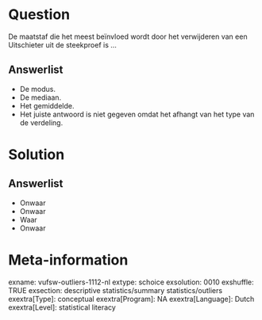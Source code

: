 Question
========
De maatstaf die het meest beïnvloed wordt door het verwijderen van een Uitschieter uit de steekproef is ...

Answerlist
----------
* De modus.
* De mediaan.
* Het gemiddelde.
* Het juiste antwoord is niet gegeven omdat het afhangt van het type van de verdeling.

Solution
========

Answerlist
----------
* Onwaar
* Onwaar
* Waar
* Onwaar

Meta-information
================
exname: vufsw-outliers-1112-nl
extype: schoice
exsolution: 0010
exshuffle: TRUE
exsection: descriptive statistics/summary statistics/outliers
exextra[Type]: conceptual
exextra[Program]: NA
exextra[Language]: Dutch
exextra[Level]: statistical literacy

